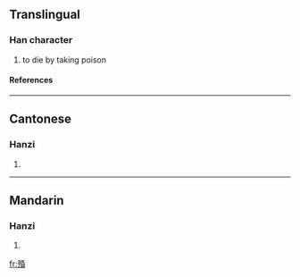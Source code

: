 ==Translingual==
===Han character===
{{Han char|rn=78|rad=歹|as=08|sn=12|four=1226<sub>4</sub>|canj=一弓竹心日 (MNHPA)}}
# to die by taking poison
====References====
{{Han ref|kx=0582.010|dkj=16507|dj=0975.010|hdz=21390.050|uh=6B99|ud=27545|bh=D9E0|bd=55776}}

----
==Cantonese==
===Hanzi===
{{yue-hanzi|jyut=|y=fan1}}
# {{defn|Cantonese}}

----
==Mandarin==
===Hanzi===
{{cmn-hanzi|pin=[[hūn]] (hun1)|wg=hun<sup>1</sup>}}
# {{defn|Mandarin}}

[[fr:殙]]